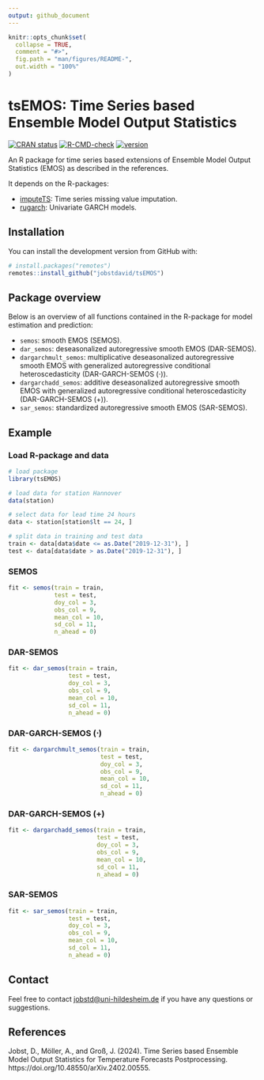 ```yaml
---
output: github_document
---
```


```r
knitr::opts_chunk$set(
  collapse = TRUE,
  comment = "#>",
  fig.path = "man/figures/README-",
  out.width = "100%"
)
```
# tsEMOS: Time Series based Ensemble Model Output Statistics

<!-- badges: start -->
[![CRAN status](https://www.r-pkg.org/badges/version/tsEMOS)](https://CRAN.R-project.org/package=tsEMOS)
[![R-CMD-check](https://github.com/jobstdavid/tsEMOS/workflows/R-CMD-check/badge.svg)](https://github.com/jobstdavid/tsEMOS/actions)
[![version](https://img.shields.io/badge/version-0.2.0-green.svg?style=flat)](https://github.com/jobstdavid/tsEMOS)
<!-- badges: end -->

An R package for time series based extensions of Ensemble Model Output Statistics (EMOS) as described in the references.  

It depends on the R-packages:

- [imputeTS](https://cran.r-project.org/web/packages/imputeTS/index.html): Time series missing value imputation. 
- [rugarch](https://cran.r-project.org/web/packages/rugarch/index.html): Univariate GARCH models.


## Installation

You can install the development version from GitHub with:

``` r
# install.packages("remotes")
remotes::install_github("jobstdavid/tsEMOS")
```


## Package overview

Below is an overview of all functions contained in the R-package for model estimation and prediction:

- ``semos``: smooth EMOS (SEMOS). 
- ``dar_semos``: deseasonalized autoregressive smooth EMOS (DAR-SEMOS). 
- ``dargarchmult_semos``: multiplicative deseasonalized autoregressive smooth EMOS with generalized autoregressive conditional heteroscedasticity (DAR-GARCH-SEMOS ($\cdot$)).
- ``dargarchadd_semos``: additive deseasonalized autoregressive smooth EMOS with generalized autoregressive conditional heteroscedasticity (DAR-GARCH-SEMOS (+)).
- ``sar_semos``: standardized autoregressive smooth EMOS (SAR-SEMOS).

## Example
### Load R-package and data
```r
# load package
library(tsEMOS)

# load data for station Hannover
data(station)

# select data for lead time 24 hours
data <- station[station$lt == 24, ]

# split data in training and test data
train <- data[data$date <= as.Date("2019-12-31"), ]
test <- data[data$date > as.Date("2019-12-31"), ]
```

### SEMOS

```r
fit <- semos(train = train,
             test = test,
             doy_col = 3,
             obs_col = 9,
             mean_col = 10,
             sd_col = 11,
             n_ahead = 0)
```


### DAR-SEMOS

```r
fit <- dar_semos(train = train,
                 test = test,
                 doy_col = 3,
                 obs_col = 9,
                 mean_col = 10,
                 sd_col = 11,
                 n_ahead = 0)
```

### DAR-GARCH-SEMOS ($\cdot$)

```r
fit <- dargarchmult_semos(train = train,
                          test = test,
                          doy_col = 3,
                          obs_col = 9,
                          mean_col = 10,
                          sd_col = 11,
                          n_ahead = 0)
```

### DAR-GARCH-SEMOS (+)

```r
fit <- dargarchadd_semos(train = train,
                         test = test,
                         doy_col = 3,
                         obs_col = 9,
                         mean_col = 10,
                         sd_col = 11,
                         n_ahead = 0)
```

### SAR-SEMOS

```r
fit <- sar_semos(train = train,
                 test = test,
                 doy_col = 3,
                 obs_col = 9,
                 mean_col = 10,
                 sd_col = 11,
                 n_ahead = 0)
```


## Contact
Feel free to contact [jobstd@uni-hildesheim.de](mailto:jobstd@uni-hildesheim.de) if you have any questions or suggestions.

## References
Jobst, D., Möller, A., and Groß, J. (2024). Time Series based Ensemble Model Output Statistics for Temperature Forecasts Postprocessing. https://doi.org/10.48550/arXiv.2402.00555.
